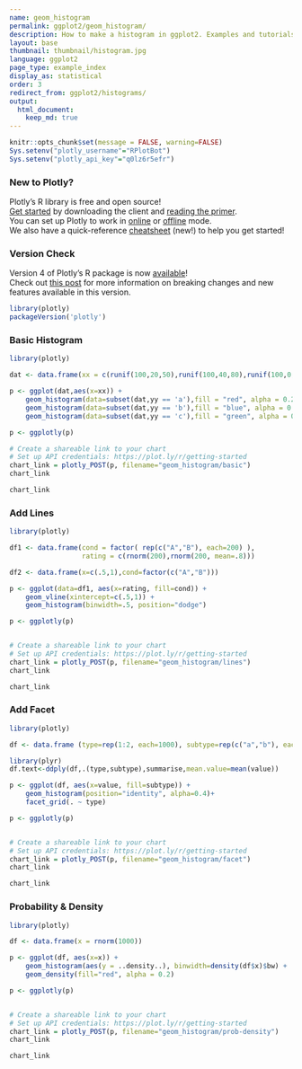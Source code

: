 ```yaml
---
name: geom_histogram
permalink: ggplot2/geom_histogram/
description: How to make a histogram in ggplot2. Examples and tutorials for plotting histograms with geom_histogram, geom_density and stat_density.
layout: base
thumbnail: thumbnail/histogram.jpg
language: ggplot2
page_type: example_index
display_as: statistical
order: 3
redirect_from: ggplot2/histograms/
output:
  html_document:
    keep_md: true
---
```


```r
knitr::opts_chunk$set(message = FALSE, warning=FALSE)
Sys.setenv("plotly_username"="RPlotBot")
Sys.setenv("plotly_api_key"="q0lz6r5efr")
```

### New to Plotly?

Plotly's R library is free and open source!<br>
[Get started](https://plot.ly/r/getting-started/) by downloading the client and [reading the primer](https://plot.ly/r/getting-started/).<br>
You can set up Plotly to work in [online](https://plot.ly/r/getting-started/#hosting-graphs-in-your-online-plotly-account) or [offline](https://plot.ly/r/offline/) mode.<br>
We also have a quick-reference [cheatsheet](https://images.plot.ly/plotly-documentation/images/r_cheat_sheet.pdf) (new!) to help you get started!

### Version Check

Version 4 of Plotly's R package is now [available](https://plot.ly/r/getting-started/#installation)!<br>
Check out [this post](http://moderndata.plot.ly/upgrading-to-plotly-4-0-and-above/) for more information on breaking changes and new features available in this version.

```r
library(plotly)
packageVersion('plotly')
```

### Basic Histogram

```r
library(plotly)

dat <- data.frame(xx = c(runif(100,20,50),runif(100,40,80),runif(100,0,30)),yy = rep(letters[1:3],each = 100))

p <- ggplot(dat,aes(x=xx)) +
    geom_histogram(data=subset(dat,yy == 'a'),fill = "red", alpha = 0.2) +
    geom_histogram(data=subset(dat,yy == 'b'),fill = "blue", alpha = 0.2) +
    geom_histogram(data=subset(dat,yy == 'c'),fill = "green", alpha = 0.2)

p <- ggplotly(p)

# Create a shareable link to your chart
# Set up API credentials: https://plot.ly/r/getting-started
chart_link = plotly_POST(p, filename="geom_histogram/basic")
chart_link
```

``` r
chart_link
```

### Add Lines

```r
library(plotly)

df1 <- data.frame(cond = factor( rep(c("A","B"), each=200) ),
                  rating = c(rnorm(200),rnorm(200, mean=.8)))

df2 <- data.frame(x=c(.5,1),cond=factor(c("A","B")))

p <- ggplot(data=df1, aes(x=rating, fill=cond)) +
    geom_vline(xintercept=c(.5,1)) +
    geom_histogram(binwidth=.5, position="dodge")

p <- ggplotly(p)


# Create a shareable link to your chart
# Set up API credentials: https://plot.ly/r/getting-started
chart_link = plotly_POST(p, filename="geom_histogram/lines")
chart_link
```

``` r
chart_link
```

### Add Facet

```r
library(plotly)

df <- data.frame (type=rep(1:2, each=1000), subtype=rep(c("a","b"), each=500), value=rnorm(4000, 0,1))

library(plyr)
df.text<-ddply(df,.(type,subtype),summarise,mean.value=mean(value))

p <- ggplot(df, aes(x=value, fill=subtype)) +
    geom_histogram(position="identity", alpha=0.4)+
    facet_grid(. ~ type)

p <- ggplotly(p)


# Create a shareable link to your chart
# Set up API credentials: https://plot.ly/r/getting-started
chart_link = plotly_POST(p, filename="geom_histogram/facet")
chart_link
```

``` r
chart_link
```

### Probability & Density

```r
library(plotly)

df <- data.frame(x = rnorm(1000))

p <- ggplot(df, aes(x=x)) +
    geom_histogram(aes(y = ..density..), binwidth=density(df$x)$bw) +
    geom_density(fill="red", alpha = 0.2)

p <- ggplotly(p)


# Create a shareable link to your chart
# Set up API credentials: https://plot.ly/r/getting-started
chart_link = plotly_POST(p, filename="geom_histogram/prob-density")
chart_link
```

``` r
chart_link
```
